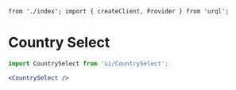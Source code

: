 	from './index'; import { createClient, Provider } from 'urql';

<Meta
	title="Form/Country Select"
	component={CountrySelect}
/>

# Country Select

```jsx
import CountrySelect from 'ui/CountrySelect';

<CountrySelect />
```

<Canvas>
	<Story name="CountrySelect">
		<Provider value={createClient({ url: 'https://dev.api.tripmapper.co/graphql', })}>
			<CountrySelect name="test" />
			<CountrySelect name="test" isMulti isClearable />
		</Provider>
	</Story>
</Canvas>

<ArgsTable of={CountrySelect} />
